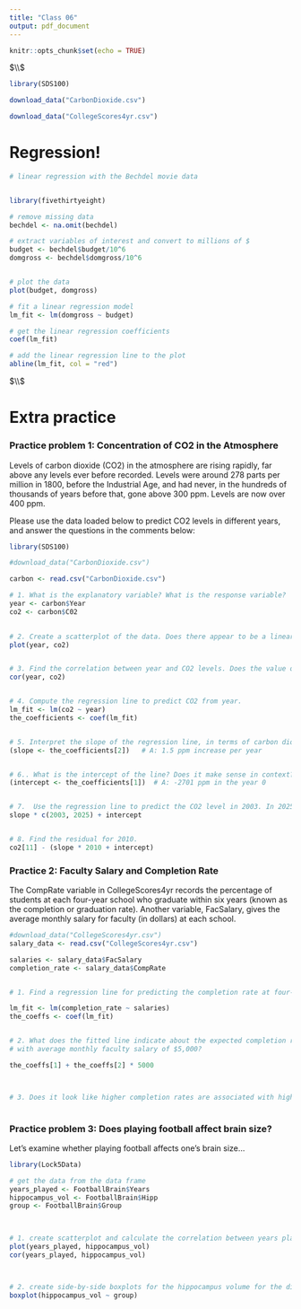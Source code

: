 ```yaml
---
title: "Class 06"
output: pdf_document
---
```


```r
knitr::opts_chunk$set(echo = TRUE)
```


$\\$


```r

library(SDS100)

download_data("CarbonDioxide.csv")

download_data("CollegeScores4yr.csv")


```




# Regression!


```r


# linear regression with the Bechdel movie data


library(fivethirtyeight)

# remove missing data 
bechdel <- na.omit(bechdel)

# extract variables of interest and convert to millions of $
budget <- bechdel$budget/10^6
domgross <- bechdel$domgross/10^6


# plot the data
plot(budget, domgross)

# fit a linear regression model
lm_fit <- lm(domgross ~ budget)

# get the linear regression coefficients
coef(lm_fit)

# add the linear regression line to the plot
abline(lm_fit, col = "red")

```





$\\$





# Extra practice 


### Practice problem 1: Concentration of CO2 in the Atmosphere

Levels of carbon dioxide (CO2) in the atmosphere are rising rapidly, far above any levels ever before recorded. Levels were around 278 parts per million in 1800, before the Industrial Age, and had never, in the hundreds of thousands of years before that, gone above 300 ppm. Levels are now over 400 ppm. 

Please use the data loaded below to predict CO2 levels in different years, and answer the questions in the comments below: 


```r

library(SDS100)

#download_data("CarbonDioxide.csv")

carbon <- read.csv("CarbonDioxide.csv")

# 1. What is the explanatory variable? What is the response variable?
year <- carbon$Year  
co2 <- carbon$C02

  
# 2. Create a scatterplot of the data. Does there appear to be a linear relationship?
plot(year, co2)


# 3. Find the correlation between year and CO2 levels. Does the value of the correlation support your answer to part 2?
cor(year, co2)


# 4. Compute the regression line to predict CO2 from year.
lm_fit <- lm(co2 ~ year)
the_coefficients <- coef(lm_fit)


# 5. Interpret the slope of the regression line, in terms of carbon dioxide concentrations.
(slope <- the_coefficients[2])   # A: 1.5 ppm increase per year


# 6.. What is the intercept of the line? Does it make sense in context? Why or why not?
(intercept <- the_coefficients[1])  # A: -2701 ppm in the year 0 


# 7.  Use the regression line to predict the CO2 level in 2003. In 2025.
slope * c(2003, 2025) + intercept


# 8. Find the residual for 2010.
co2[11] - (slope * 2010 + intercept)


```






### Practice 2: Faculty Salary and Completion Rate

The CompRate variable in CollegeScores4yr records the percentage of students at each four-year school who graduate within six years (known as the completion or graduation rate). Another variable, FacSalary, gives the average monthly salary for faculty (in dollars) at each school.


```r

#download_data("CollegeScores4yr.csv")
salary_data <- read.csv("CollegeScores4yr.csv")

salaries <- salary_data$FacSalary
completion_rate <- salary_data$CompRate


# 1. Find a regression line for predicting the completion rate at four-year colleges, based on their faculty salaries.

lm_fit <- lm(completion_rate ~ salaries)
the_coeffs <- coef(lm_fit)


# 2. What does the fitted line indicate about the expected completion rate at a school 
# with average monthly faculty salary of $5,000?

the_coeffs[1] + the_coeffs[2] * 5000



# 3. Does it look like higher completion rates are associated with higher faculty salaries?
  


```





### Practice problem 3:  Does playing football affect brain size? 


Let's examine whether playing football affects one's brain size...



```r

library(Lock5Data)

# get the data from the data frame
years_played <- FootballBrain$Years
hippocampus_vol <- FootballBrain$Hipp
group <- FootballBrain$Group
  


# 1. create scatterplot and calculate the correlation between years played and hippocampus valume 
plot(years_played, hippocampus_vol)
cor(years_played, hippocampus_vol)



# 2. create side-by-side boxplots for the hippocampus volume for the different groups
boxplot(hippocampus_vol ~ group)




```








